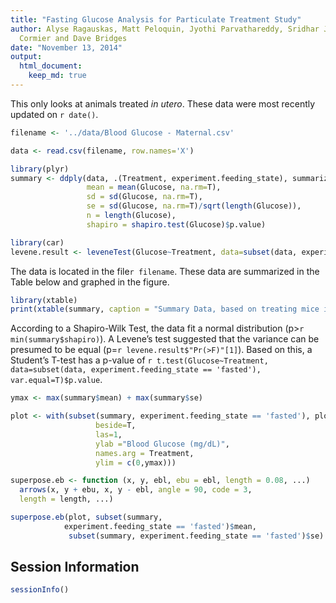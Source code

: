 ```yaml
---
title: "Fasting Glucose Analysis for Particulate Treatment Study"
author: Alyse Ragauskas, Matt Peloquin, Jyothi Parvathareddy, Sridhar Jaligama, Stephania
  Cormier and Dave Bridges
date: "November 13, 2014"
output:
  html_document:
    keep_md: true
---
```


This only looks at animals treated *in utero*.  These data were most recently updated on `r date()`.

```r
filename <- '../data/Blood Glucose - Maternal.csv'

data <- read.csv(filename, row.names='X')

library(plyr)
summary <- ddply(data, .(Treatment, experiment.feeding_state), summarize,
                 mean = mean(Glucose, na.rm=T),
                 sd = sd(Glucose, na.rm=T),
                 se = sd(Glucose, na.rm=T)/sqrt(length(Glucose)),
                 n = length(Glucose),
                 shapiro = shapiro.test(Glucose)$p.value)

library(car)
levene.result <- leveneTest(Glucose~Treatment, data=subset(data, experiment.feeding_state=='fasted'))
```

The data is located in the file`r filename`.  These data are summarized in the Table below and graphed in the figure.  


```r
library(xtable)
print(xtable(summary, caption = "Summary Data, based on treating mice individually.  Triglycerides are in mmoles/mg of tissue", label="tab:summary-statistics"), include.rownames=F, type='html')
```

According to a Shapiro-Wilk Test, the data fit a normal distribution (p>`r min(summary$shapiro)`).  A Levene's test suggested that the variance can be presumed to be equal (p=`r levene.result$"Pr(>F)"[1]`).  Based on this, a Student's T-test has a p-value of `r t.test(Glucose~Treatment, data=subset(data, experiment.feeding_state == 'fasted'), var.equal=T)$p.value`.

```r
ymax <- max(summary$mean) + max(summary$se)

plot <- with(subset(summary, experiment.feeding_state == 'fasted'), plot <- barplot(mean,
                   beside=T,
                   las=1,
                   ylab ="Blood Glucose (mg/dL)",
                   names.arg = Treatment,
                   ylim = c(0,ymax)))

superpose.eb <- function (x, y, ebl, ebu = ebl, length = 0.08, ...)
  arrows(x, y + ebu, x, y - ebl, angle = 90, code = 3,
  length = length, ...)

superpose.eb(plot, subset(summary, 
            experiment.feeding_state == 'fasted')$mean, 
             subset(summary, experiment.feeding_state == 'fasted')$se)
```

## Session Information
```r
sessionInfo()
```
